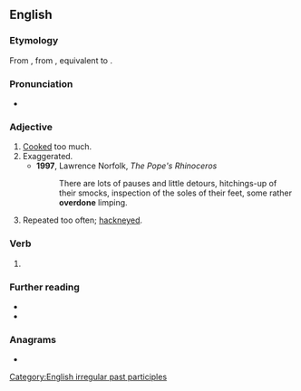 ==English==

===Etymology===
From {{inh|en|enm|overdon}}, from {{inh|en|ang|oferdōn}}, equivalent to {{prefix|en|over|done}}.

===Pronunciation===
* {{IPA|/ovəɹˈdʌn/|lang=en}}

===Adjective===
{{en-adj}}

# [[cook|Cooked]] too much.
# Exaggerated.
#* '''1997''', Lawrence Norfolk, ''The Pope's Rhinoceros''
#*: There are lots of pauses and little detours, hitchings-up of their smocks, inspection of the soles of their feet, some rather '''overdone''' limping.
# Repeated too often; [[hackneyed]].

===Verb===
{{head|en|past participle}}

# {{inflection of|overdo||past|part|lang=en}}

===Further reading===
* {{R:Webster 1828}}
* {{R:OneLook}}

===Anagrams===
* {{anagrams|en|a=deenoorv|done over}}

[[Category:English irregular past participles]]
